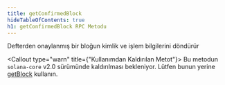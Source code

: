 ```yaml
---
title: getConfirmedBlock
hideTableOfContents: true
h1: getConfirmedBlock RPC Metodu
---
```


Defterden onaylanmış bir bloğun kimlik ve işlem bilgilerini döndürür

<Callout type="warn" title={"Kullanımdan Kaldırılan Metot"}>
  Bu metodun `solana-core` v2.0 sürümünde kaldırılması bekleniyor. Lütfen bunun
  yerine [getBlock](/docs/rpc/http/getblock) kullanın.
</Callout>
